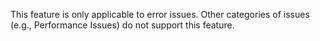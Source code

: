 <Note>

This feature is only applicable to error issues. Other categories of issues (e.g., Performance Issues) do not support this feature.

</Note>
